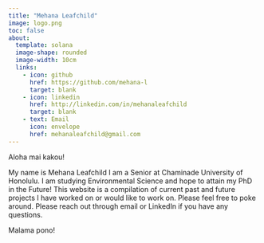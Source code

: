 ```yaml
---
title: "Mehana Leafchild"
image: logo.png
toc: false
about: 
  template: solana
  image-shape: rounded
  image-width: 10cm
  links:
    - icon: github
      href: https://github.com/mehana-l
      target: blank
    - icon: linkedin
      href: http://linkedin.com/in/mehanaleafchild
      target: blank
    - text: Email
      icon: envelope
      href: mehanaleafchild@gmail.com
---
```


Aloha mai kakou!

My name is Mehana Leafchild I am a Senior at Chaminade University of Honolulu. I am studying Environmental Science and hope to attain my PhD in the Future! This website is a compilation of current past and future projects I have worked on or would like to work on. Please feel free to poke around. Please reach out through email or LinkedIn if you have any questions.

Malama pono!


